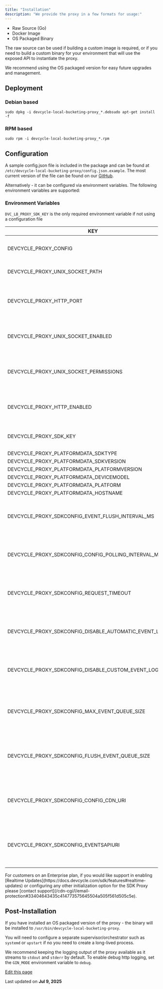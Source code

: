 ```yaml
---
title: "Installation"
description: "We provide the proxy in a few formats for usage:"
---
```


* Raw Source (Go)
* Docker Image
* OS Packaged Binary

The raw source can be used if building a custom image is required, or if you need to build a custom binary for your environment that will use the exposed API to instantiate the proxy.

We recommend using the OS packaged version for easy future upgrades and management.

## Deployment[​](#deployment "Direct link to Deployment")

### Debian based[​](#debian-based "Direct link to Debian based")

```
sudo dpkg -i devcycle-local-bucketing-proxy_*.debsudo apt-get install -f
```

### RPM based[​](#rpm-based "Direct link to RPM based")

```
sudo rpm -i devcycle-local-bucketing-proxy_*.rpm
```

## Configuration[​](#configuration "Direct link to Configuration")

A sample config.json file is included in the package and can be found at `/etc/devcycle-local-bucketing-proxy/config.json.example`. The most current version of the file can be found on our [GitHub](https://github.com/DevCycleHQ/local-bucketing-proxy/blob/main/config.json.example).

Alternatively - it can be configured via environment variables. The following environment variables are supported:

### Environment Variables[​](#environment-variables "Direct link to Environment Variables")

`DVC_LB_PROXY_SDK_KEY` is the only required environment variable if not using a configuration file

| KEY                                                            | TYPE          | DEFAULT | REQUIRED | DESCRIPTION                                                                     |
| -------------------------------------------------------------- | ------------- | ------- | -------- | ------------------------------------------------------------------------------- |
| DEVCYCLE\_PROXY\_CONFIG                                        | String        |         |          | The path to a JSON configuration file.                                          |
| DEVCYCLE\_PROXY\_UNIX\_SOCKET\_PATH                            | String        |         |          | The path to the Unix socket.                                                    |
| DEVCYCLE\_PROXY\_HTTP\_PORT                                    | Integer       | 8080    |          | The port to listen on for HTTP requests. Defaults to 8080.                      |
| DEVCYCLE\_PROXY\_UNIX\_SOCKET\_ENABLED                         | True or False | false   |          | Whether to enable the Unix socket. Defaults to false.                           |
| DEVCYCLE\_PROXY\_UNIX\_SOCKET\_PERMISSIONS                     | String        | 0755    |          | The permissions to set on the Unix socket. Defaults to 0755                     |
| DEVCYCLE\_PROXY\_HTTP\_ENABLED                                 | True or False | true    |          | Whether to enable the HTTP server. Defaults to true.                            |
| DEVCYCLE\_PROXY\_SDK\_KEY                                      | String        |         | true     | The Server SDK key to use for this instance.                                    |
| DEVCYCLE\_PROXY\_PLATFORMDATA\_SDKTYPE                         | String        |         |          |                                                                                 |
| DEVCYCLE\_PROXY\_PLATFORMDATA\_SDKVERSION                      | String        |         |          |                                                                                 |
| DEVCYCLE\_PROXY\_PLATFORMDATA\_PLATFORMVERSION                 | String        |         |          |                                                                                 |
| DEVCYCLE\_PROXY\_PLATFORMDATA\_DEVICEMODEL                     | String        |         |          |                                                                                 |
| DEVCYCLE\_PROXY\_PLATFORMDATA\_PLATFORM                        | String        |         |          |                                                                                 |
| DEVCYCLE\_PROXY\_PLATFORMDATA\_HOSTNAME                        | String        |         |          |                                                                                 |
| DEVCYCLE\_PROXY\_SDKCONFIG\_EVENT\_FLUSH\_INTERVAL\_MS         | Duration      |         |          | The interval at which events are flushed to the events api in milliseconds.     |
| DEVCYCLE\_PROXY\_SDKCONFIG\_CONFIG\_POLLING\_INTERVAL\_MS      | Duration      |         |          | The interval at which the SDK polls the config CDN for updates in milliseconds. |
| DEVCYCLE\_PROXY\_SDKCONFIG\_REQUEST\_TIMEOUT                   | Duration      |         |          | The timeout for requests to the config CDN and events API in milliseconds.      |
| DEVCYCLE\_PROXY\_SDKCONFIG\_DISABLE\_AUTOMATIC\_EVENT\_LOGGING | True or False | false   |          | Whether to disable automatic event logging. Defaults to false.                  |
| DEVCYCLE\_PROXY\_SDKCONFIG\_DISABLE\_CUSTOM\_EVENT\_LOGGING    | True or False | false   |          | Whether to disable custom event logging. Defaults to false.                     |
| DEVCYCLE\_PROXY\_SDKCONFIG\_MAX\_EVENT\_QUEUE\_SIZE            | Integer       |         |          | The maximum number of events to be in the queue before dropping events.         |
| DEVCYCLE\_PROXY\_SDKCONFIG\_FLUSH\_EVENT\_QUEUE\_SIZE          | Integer       |         |          | The minimum number of events to be in the queue before flushing events.         |
| DEVCYCLE\_PROXY\_SDKCONFIG\_CONFIG\_CDN\_URI                   | String        |         |          | The URI of the Config CDN - leave unspecified if not needing an outbound proxy. |
| DEVCYCLE\_PROXY\_SDKCONFIG\_EVENTSAPIURI                       | String        |         |          | The URI of the Events API - leave unspecified if not needing an outbound proxy. |

<Info>
  For customers on an Enterprise plan, if you would like support in enabling [Realtime Updates](https://docs.devcycle.com/sdk/features#realtime-updates) or configuring any other initialization option for the SDK Proxy please [contact support](/cdn-cgi/l/email-protection#33404643435c414773575645504a505f561d505c5e).
</Info>

## Post-Installation[​](#post-installation "Direct link to Post-Installation")

If you have installed an OS packaged version of the proxy - the binary will be installed to `/usr/bin/devcycle-local-bucketing-proxy`.

You will need to configure a separate supervisor/orchestrator such as `systemd` or `upstart` if no you need to create a long-lived process.

We recommend keeping the logging output of the proxy available as it streams to `stdout` and `stderr` by default. To enable debug http logging, set the `GIN_MODE` environment variable to `debug`.

[Edit this page](https://github.com/devcyclehq/devcycle-docs/edit/main/docs/sdk/sdk-proxy/installation.md)

Last updated on **Jul 9, 2025**
